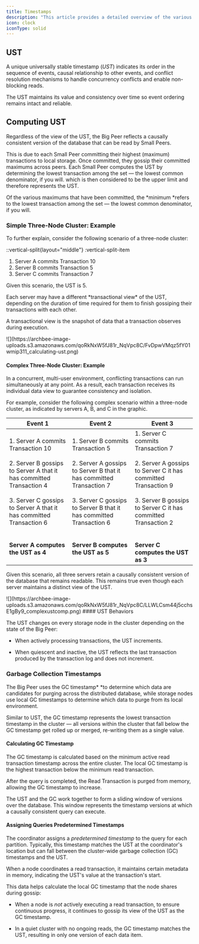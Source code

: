 ```yaml
---
title: Timestamps
description: "This article provides a detailed overview of the various timestamps the Big Peer uses to enforce causal consistency and high availability."
icon: clock
iconType: solid
---
```



## UST

A unique universally stable timestamp (*UST*) indicates its order in the sequence of events, causal relationship to other events, and conflict resolution mechanisms to handle concurrency conflicts and enable non-blocking reads.

The UST maintains its value and consistency over time so event ordering remains intact and reliable. 

## Computing UST

Regardless of the view of the UST, the Big Peer reflects a causally consistent version of the database that can be read by Small Peers.

This is due to each Small Peer committing their highest (maximum) transactions to local storage. Once committed, they gossip their committed maximums across peers. Each Small Peer computes the UST by determining the lowest transaction among the set — the lowest common denominator, if you will. which is then considered to be the upper limit and therefore represents the UST. 

<Info>
Of the various maximums that have been committed, the *minimum *refers to the lowest transaction among the set — the lowest common denominator, if you will.
</Info>


### Simple Three-Node Cluster: Example

To further explain, consider the following scenario of a three-node cluster:

::vertical-split{layout="middle"}
:vertical-split-item
1. Server A commits Transaction 10
2. Server B commits Transaction 5
3. Server C commits Transaction 7

Given this scenario, the UST is 5.

<Info>
Each server may have a different *transactional view* of the UST, depending on the duration of time required for them to finish gossiping their transactions with each other.

A transactional view is the snapshot of data that a transaction observes during execution.
</Info>

<Frame>
  ![](https://archbee-image-uploads.s3.amazonaws.com/qoRkNxW5fJ81r_NqVpc8C/FvDpwVMqz5fY01wmip311_calculating-ust.png)
</Frame>

#### Complex Three-Node Cluster: Example

In a concurrent, multi-user environment, conflicting transactions can run simultaneously at any point. As a result, each transaction receives its individual data view to guarantee consistency and isolation.

For example, consider the following complex scenario within a three-node cluster, as indicated by servers A, B, and C in the graphic.

| **Event 1** | **Event 2** | **Event 3** |
| --- | --- | --- |
| 1.  Server A commits Transaction 10 <br/>    <br/>2.  Server B gossips to Server A that it has committed Transaction 4 <br/>    <br/>3.  Server C gossips to Server A that it has committed Transaction 6<br/>    <br/><br/>**Server A computes the UST as 4** | 1.  Server B commits Transaction 5<br/>    <br/>2.  Server A gossips to Server B that it has committed Transaction 7<br/>    <br/>3.  Server C gossips to Server B that it has committed Transaction 6<br/>    <br/><br/>**Server B computes the UST as 5** | 1.  Server C commits Transaction 7<br/>    <br/>2.  Server A gossips to Server C it has committed Transaction 9<br/>    <br/>3.  Server B gossips to Server C it has committed Transaction 2<br/>    <br/><br/>**Server C computes the UST as 3** |

Given this scenario, all three servers retain a causally consistent version of the database that remains readable. This remains true even though each server maintains a distinct view of the UST.

<Frame>
  ![](https://archbee-image-uploads.s3.amazonaws.com/qoRkNxW5fJ81r_NqVpc8C/LLWLCsm44j5cchsE1gBy9_complexustcomp.png)
</Frame>
#### UST Behaviors

The UST changes on every storage node in the cluster depending on the state of the Big Peer:

- When actively processing transactions, the UST increments.

- When quiescent and inactive, the UST reflects the last transaction produced by the transaction log and does not increment. 

### Garbage Collection Timestamps

The Big Peer uses the GC timestamp* *to determine which data are candidates for purging across the distributed database, while storage nodes use local GC timestamps to determine which data to purge from its local environment.

Similar to UST, the GC timestamp represents the lowest transaction timestamp in the cluster — all versions within the cluster that fall below the GC timestamp get rolled up or merged, re-writing them as a single value.

#### Calculating GC Timestamp

The GC timestamp is calculated based on the minimum active read transaction timestamp across the entire cluster. The local GC timestamp is the highest transaction below the minimum read transaction.

After the query is completed, the Read Transaction is purged from memory, allowing the GC timestamp to increase.

The UST and the GC work together to form a sliding window of versions over the database. This window represents the timestamp versions at which a causally consistent query can execute.

#### Assigning Queries Predetermined Timestamps

The coordinator assigns a *predetermined timestamp* to the query for each partition. Typically, this timestamp matches the UST at the coordinator's location but can fall between the cluster-wide garbage collection (GC) timestamps and the UST.

When a node coordinates a read transaction, it maintains certain metadata in memory, indicating the UST's value at the transaction's start.

This data helps calculate the local GC timestamp that the node shares during gossip:

- When a node is *not* actively executing a read transaction, to ensure continuous progress, it continues to gossip its view of the UST as the GC timestamp.

- In a quiet cluster with no ongoing reads, the GC timestamp matches the UST, resulting in only one version of each data item.

